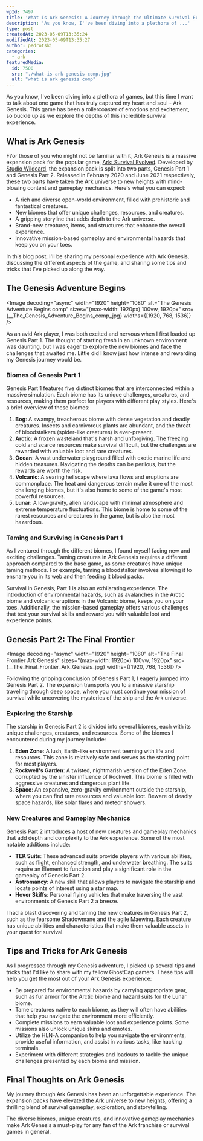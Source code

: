 ```yaml
---
wpId: 7497
title: 'What Is Ark Genesis: A Journey Through the Ultimate Survival Experience'
description: 'As you know, I''ve been diving into a plethora of ...'
type: post
createdAt: 2023-05-09T13:35:24
modifiedAt: 2023-05-09T13:35:27
author: pedrotski
categories:
  - ark
featuredMedia:
  id: 7500
  src: "./what-is-ark-genesis-comp.jpg"
  alt: "what is ark genesis comp"
---
```





As you know, I've been diving into a plethora of games, but this time I want to talk about one game that has truly captured my heart and soul - Ark Genesis. This game has been a rollercoaster of emotions and excitement, so buckle up as we explore the depths of this incredible survival experience.

## What is Ark Genesis

F?or those of you who might not be familiar with it, Ark Genesis is a massive expansion pack for the popular game, [Ark: Survival Evolved](https://www.ghostcap.com/gaming/ark/). Developed by [Studio Wildcard](https://www.studiowildcard.com/), the expansion pack is split into two parts, Genesis Part 1 and Genesis Part 2. Released in February 2020 and June 2021 respectively, these two parts have taken the Ark universe to new heights with mind-blowing content and gameplay mechanics. Here's what you can expect:

*   A rich and diverse open-world environment, filled with prehistoric and fantastical creatures.
*   New biomes that offer unique challenges, resources, and creatures.
*   A gripping storyline that adds depth to the Ark universe.
*   Brand-new creatures, items, and structures that enhance the overall experience.
*   Innovative mission-based gameplay and environmental hazards that keep you on your toes.

In this blog post, I'll be sharing my personal experience with Ark Genesis, discussing the different aspects of the game, and sharing some tips and tricks that I've picked up along the way.

## The Genesis Adventure Begins

<Image decoding="async" width="1920" height="1080" alt="The Genesis Adventure Begins comp" sizes="(max-width: 1920px) 100vw, 1920px" src={__The_Genesis_Adventure_Begins_comp_jpg} widths={[1920, 768, 1536]} />

As an avid Ark player, I was both excited and nervous when I first loaded up Genesis Part 1. The thought of starting fresh in an unknown environment was daunting, but I was eager to explore the new biomes and face the challenges that awaited me. Little did I know just how intense and rewarding my Genesis journey would be.

### Biomes of Genesis Part 1

Genesis Part 1 features five distinct biomes that are interconnected within a massive simulation. Each biome has its unique challenges, creatures, and resources, making them perfect for players with different play styles. Here's a brief overview of these biomes:

1.  **Bog**: A swampy, treacherous biome with dense vegetation and deadly creatures. Insects and carnivorous plants are abundant, and the threat of bloodstalkers (spider-like creatures) is ever-present.
2.  **Arctic**: A frozen wasteland that's harsh and unforgiving. The freezing cold and scarce resources make survival difficult, but the challenges are rewarded with valuable loot and rare creatures.
3.  **Ocean**: A vast underwater playground filled with exotic marine life and hidden treasures. Navigating the depths can be perilous, but the rewards are worth the risk.
4.  **Volcanic**: A searing hellscape where lava flows and eruptions are commonplace. The heat and dangerous terrain make it one of the most challenging biomes, but it's also home to some of the game's most powerful resources.
5.  **Lunar**: A low-gravity, alien landscape with minimal atmosphere and extreme temperature fluctuations. This biome is home to some of the rarest resources and creatures in the game, but is also the most hazardous.

### Taming and Surviving in Genesis Part 1

As I ventured through the different biomes, I found myself facing new and exciting challenges. Taming creatures in Ark Genesis requires a different approach compared to the base game, as some creatures have unique taming methods. For example, taming a bloodstalker involves allowing it to ensnare you in its web and then feeding it blood packs.

Survival in Genesis, Part 1 is also an exhilarating experience. The introduction of environmental hazards, such as avalanches in the Arctic biome and volcanic eruptions in the Volcanic biome, keeps you on your toes. Additionally, the mission-based gameplay offers various challenges that test your survival skills and reward you with valuable loot and experience points.

## Genesis Part 2: The Final Frontier

<Image decoding="async" width="1920" height="1080" alt="The Final Frontier Ark Genesis" sizes="(max-width: 1920px) 100vw, 1920px" src={__The_Final_Frontier_Ark_Genesis_jpg} widths={[1920, 768, 1536]} />

Following the gripping conclusion of Genesis Part 1, I eagerly jumped into Genesis Part 2. The expansion transports you to a massive starship traveling through deep space, where you must continue your mission of survival while uncovering the mysteries of the ship and the Ark universe.

### Exploring the Starship

The starship in Genesis Part 2 is divided into several biomes, each with its unique challenges, creatures, and resources. Some of the biomes I encountered during my journey include:

1.  **Eden Zone**: A lush, Earth-like environment teeming with life and resources. This zone is relatively safe and serves as the starting point for most players.
2.  **Rockwell's Garden**: A twisted, nightmarish version of the Eden Zone, corrupted by the sinister influence of Rockwell. This biome is filled with aggressive creatures and dangerous plant life.
3.  **Space**: An expansive, zero-gravity environment outside the starship, where you can find rare resources and valuable loot. Beware of deadly space hazards, like solar flares and meteor showers.

### New Creatures and Gameplay Mechanics

Genesis Part 2 introduces a host of new creatures and gameplay mechanics that add depth and complexity to the Ark experience. Some of the most notable additions include:

*   **TEK Suits**: These advanced suits provide players with various abilities, such as flight, enhanced strength, and underwater breathing. The suits require an Element to function and play a significant role in the gameplay of Genesis Part 2.
*   **Astromancy**: A new skill that allows players to navigate the starship and locate points of interest using a star map.
*   **Hover Skiffs**: Personal flying vehicles that make traversing the vast environments of Genesis Part 2 a breeze.

I had a blast discovering and taming the new creatures in Genesis Part 2, such as the fearsome Shadowmane and the agile Maewing. Each creature has unique abilities and characteristics that make them valuable assets in your quest for survival.

## Tips and Tricks for Ark Genesis

As I progressed through my Genesis adventure, I picked up several tips and tricks that I'd like to share with my fellow GhostCap gamers. These tips will help you get the most out of your Ark Genesis experience:

*   Be prepared for environmental hazards by carrying appropriate gear, such as fur armor for the Arctic biome and hazard suits for the Lunar biome.
*   Tame creatures native to each biome, as they will often have abilities that help you navigate the environment more efficiently.
*   Complete missions to earn valuable loot and experience points. Some missions also unlock unique skins and emotes.
*   Utilize the HLN-A companion to help you navigate the environments, provide useful information, and assist in various tasks, like hacking terminals.
*   Experiment with different strategies and loadouts to tackle the unique challenges presented by each biome and mission.

## Final Thoughts on Ark Genesis

My journey through Ark Genesis has been an unforgettable experience. The expansion packs have elevated the Ark universe to new heights, offering a thrilling blend of survival gameplay, exploration, and storytelling.

The diverse biomes, unique creatures, and innovative gameplay mechanics make Ark Genesis a must-play for any fan of the Ark franchise or survival games in general.